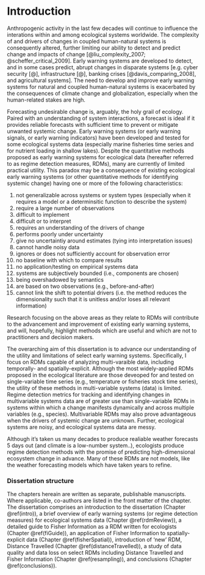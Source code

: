 # Introduction {#intro}

Anthropogenic activity in the last few decades will continue to influence the interations within and among ecological systems worldwide. The complexity of and drivers of changes in coupled human-natural systems is consequently altered, further limiting our ability to detect and predict change and impacts of change [@liu_complexity_2007; @scheffer_critical_2009]. Early warning systems are developed to detect,  and in some cases predict, abrupt changes in disparate systems [e.g. cyber security [@], infrastructure [@], banking crises [@davis_comparing_2008], and agricultural systems]. The need to develop and improve early warning systems for natural and coupled human-natural systems is exacerbated by the consequences of climate change and globalization, especially when the human-related stakes are high. 

Forecasting undesirable change is, arguably, the holy grail of ecology. Paired with an understanding of system interactions, a forecast is ideal if it provides reliable forecasts with sufficient time to prevent or mitigate unwanted systemic change. Early warning systems (or early warning signals, or early warning indicators) have been developed and tested for some ecological systems data (especially marine fisheries time series and for nutrient loading in shallow lakes). Despite the quantitative methods proposed as early warning systems for ecological data (hereafter referred to as regime detection measures, RDMs), many are currently of limited practical utility. This paradox may be a consequence of existing ecological early warning systems (or other quantitative methods for identifying systemic change)  having one or more of the following characteristics:

  1. not generalizable across systems or system types (especially when it requires a model or a determinsitic function to describe the system) 
  1. require a large number of observations
  1. difficult to implement
  1. difficult or to interpret 
  1. requires an understanding of the drivers of change
  1. performs poorly under uncertainty
  1. give no uncertaintiy around estimates (tying into interpretation issues)
  1. cannot handle noisy data
  1. ignores or does not sufficiently account for observation error
  1. no baseline with which to compare results
  1. no application/testing on empirical systems data
  1. systems are subjectively bounded (i.e., components are chosen)
  1. being overshadowed by semantics
  1. are based on two observations (e.g., before-and-after)
  1. cannot link the shift to potential drivers (i.e. the method reduces the dimensionality such that it is unitless and/or loses all relevant information)

Research focusing on the above areas as they relate to RDMs will contribute to the advancement and improvement of existing early warning systems, and will, hopefully, highlight methods which are useful and which are not to practitioners and decision makers. 

The overarching aim of this dissertation is to advance our understanding of the utility and limitations of select early warning systems. Specifically, I focus on RDMs capable of analyzing multi-varaible data, including temporally- and spatially-explicit. Although the most widely-applied RDMs proposed in the ecological literature are those deveoped for and tested on single-variable time series (e.g., temperature or fisheries stock time series), the utility of these methods in multi-variable systems (data) is limited. Regime detection metrics for tracking and identifying changes in multivariable systems data are of greater use than single-variable RDMs in systems within which a change manifests dynamically and across multiple variables (e.g., species). Multivariable RDMs may also prove advantageous when the drivers of systemic change are unknown. Further, ecological systems are noisy, and ecological systems data are messy. 

Although it's taken us many decades to produce realiable weather forecasts 5 days out (and climate is a low-number system..), ecologists produce regime detection methods with the promise of predicting high-dimensional ecosystem change in advance. Many of these RDMs are not models, like the weather forecasting models which have taken years to refine. 

### Dissertation structure
The chapters hereain are written as separate, publishable manuscripts. Where applicable, co-authors are listed in the front matter of the chapter. The dissertation comprises an introduction to the dissertation (Chapter \@ref(intro)), a brief overview of early warning systems (or regime detection measures) for ecological systems data (Chapter \@ref(rdmReview)), a detailed guide to Fisher Information as a RDM written for ecologists (Chapter \@ref(fiGuide)), an application of Fisher Information to spatially-explicit data (Chapter \@ref(fisherSpatial)),  introduction of 'new' RDM, Distance Travelled (Chapter \@ref(distanceTravelled)), a study of data quality and data loss on select RDMs including Distance Travelled and Fisher Information (Chapter \@ref(resampling)), and conclusions (Chapter \@ref(conclusions)). 

